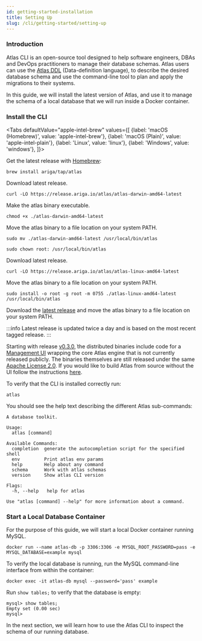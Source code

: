 ```yaml
---
id: getting-started-installation
title: Setting Up
slug: /cli/getting-started/setting-up
---
```



### Introduction

Atlas CLI is an open-source tool designed to help software engineers, DBAs and DevOps
practitioners to manage their database schemas.  Atlas users can use the [Atlas DDL](../ddl/intro.md)
(Data-definition language), to describe the desired database schema and use the command-line
tool to plan and apply the migrations to their systems. 

In this guide, we will install the latest version of Atlas, and use it to manage
the schema of a local database that we will run inside a Docker container.

### Install the CLI

<Tabs
defaultValue="apple-intel-brew"
values={[
{label: 'macOS (Homebrew)', value: 'apple-intel-brew'},
{label: 'macOS (Plain)', value: 'apple-intel-plain'},
{label: 'Linux', value: 'linux'},
{label: 'Windows', value: 'windows'},
]}>
<TabItem value="apple-intel-brew">

Get the latest release with [Homebrew](https://brew.sh/):

```shell
brew install ariga/tap/atlas
```

</TabItem>
<TabItem value="apple-intel-plain">

Download latest release.
```shell
curl -LO https://release.ariga.io/atlas/atlas-darwin-amd64-latest
```

Make the atlas binary executable.
```shell
chmod +x ./atlas-darwin-amd64-latest
```

Move the atlas binary to a file location on your system PATH.
```shell
sudo mv ./atlas-darwin-amd64-latest /usr/local/bin/atlas
```
```shell
sudo chown root: /usr/local/bin/atlas
```

</TabItem>
<TabItem value="linux">

Download latest release.
```shell
curl -LO https://release.ariga.io/atlas/atlas-linux-amd64-latest
```

Move the atlas binary to a file location on your system PATH.
```shell
sudo install -o root -g root -m 0755 ./atlas-linux-amd64-latest /usr/local/bin/atlas
```

</TabItem>
<TabItem value="windows">

Download the [latest release](https://release.ariga.io/atlas/atlas-windows-amd64-latest.exe) and
move the atlas binary to a file location on your system PATH.


</TabItem>
</Tabs>

:::info
Latest release is updated twice a day and is based on the most recent tagged release.
:::

Starting with release [v0.3.0](https://github.com/ariga/atlas/releases/tag/v0.3.0),
ֿthe distributed binaries include code for a [Management UI](../ui/intro.md) wrapping the
core Atlas engine that is not currently released publicly. The binaries
themselves are still released under the same [Apache License 2.0](https://github.com/ariga/atlas/blob/master/LICENSE).
If you would like to build Atlas from source without the UI follow the instructions [here](../cli/reference.md#building-from-source).

To verify that the CLI is installed correctly run:
```shell
atlas
```
You should see the help text describing the different Atlas sub-commands:
```
A database toolkit.

Usage:
  atlas [command]

Available Commands:
  completion  generate the autocompletion script for the specified shell
  env         Print atlas env params
  help        Help about any command
  schema      Work with atlas schemas
  version     Show atlas CLI version

Flags:
  -h, --help   help for atlas

Use "atlas [command] --help" for more information about a command.
```
### Start a Local Database Container

For the purpose of this guide, we will start a local Docker container running MySQL.

```shell
docker run --name atlas-db -p 3306:3306 -e MYSQL_ROOT_PASSWORD=pass -e MYSQL_DATABASE=example mysql
```

To verify the local database is running, run the MySQL command-line interface
from within the container:

```shell
docker exec -it atlas-db mysql --password='pass' example
```
Run `show tables;` to verify that the database is empty:
```text
mysql> show tables;
Empty set (0.00 sec)
mysql>
```

In the next section, we will learn how to use the Atlas CLI to inspect the
schema of our running database.